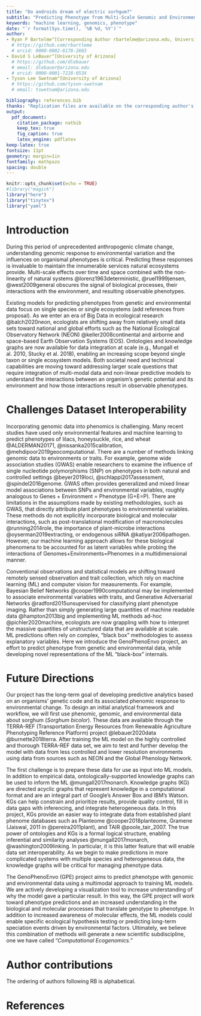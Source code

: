 ```yaml
---
title: "Do androids dream of electric sorhgum?"
subtitle: "Predicting Phenotype from Multi-Scale Genomic and Environment Data using Neural Networks and Knowledge Graphs"
keywords: "machine learning, genomics, phenotype"
date: "`r format(Sys.time(), '%B %d, %Y')`"
author:
- Ryan P Bartelme^[Corresponding Author rbartelme@arizona.edu, University of Arizona]
  # https://github.com/rbartleme
  # orcid: 0000-0002-6178-2603
- David S LeBauer^[University of Arizona]
  # https://github.com/dlebauer
  # email: dlebauer@arizona.edu
  # orcid: 0000-0001-7228-053X
- Tyson Lee Swetnam^[University of Arizona]
  # https://github.com/tyson-swetnam
  # email: tswetnam@arizona.edu

bibliography: references.bib
thanks: "Replication files are available on the corresponding author's Github account"
output:
  pdf_document:
    citation_package: natbib
    keep_tex: true
    fig_caption: true
    latex_engine: pdflatex
keep-latex: true
fontsize: 11pt
geometry: margin=1in
fontfamily: mathpazo
spacing: double
---
```


```r
knitr::opts_chunk$set(echo = TRUE)
#library("magick")
library("here")
library("tinytex")
library("yaml")
```

# Introduction

  During this period of unprecedented anthropogenic climate change, understanding genomic response to environmental variation and the influences on organismal phenotypes is critical.
Predicting these responses is invaluable to maintain the innumerable services natural ecosystems provide.
Multi-scale effects over time and space combined with the non-linearity of natural systems @lorenz1963deterministic, @ruel1999jensen, @west2009general obscures the signal of biological processes, their interactions with the environment, and resulting observable phenotypes.

  Existing models for predicting phenotypes from genetic and environmental data focus on single species or single ecosystems (add references from proposal).
As we enter an era of Big Data in ecological research @balch2020neon, ecologists are shifting away from relatively small data sets toward national and global efforts such as the National Ecological Observatory Network (NEON) @keller2008continental and airborne and space-based Earth Observation Systems (EOS).
Ontologies and knowledge graphs are now available for data integration at scale (e.g., Mungall et al. 2010, Stucky et al. 2018), enabling an increasing scope beyond single taxon or single ecosystem models.
Both societal need and technical capabilities are moving toward addressing larger scale questions that require integration of multi-modal data and non-linear predictive models to understand the interactions between an organism’s genetic potential and its environment and how those interactions result in observable phenotypes.

# Challenges Dataset Interoperability

  Incorporating genomic data into phenomics is challenging. Many recent studies have used only environmental features and machine learning to predict phenotypes of lilacs, honeysuckle, rice, and wheat @ALDERMAN20171, @nissanka2015calibration, @mehdipoor2019geocomputational.
There are a number of methods linking genomic data to environments or traits.
For example, genome wide association studies (GWAS) enable researchers to examine the influence of single nucleotide polymorphisms (SNP) on phenotypes in both natural and controlled settings @beyer2019loci, @schlappi2017assessment, @spindel2016genome.
GWAS often provides generalized and mixed linear model associations between SNPs and environmental variables, roughly analogous to Genes + Environment = Phenotype (G+E=P).
There are limitations in the assumptions made by existing methodologies, such as GWAS, that directly attribute plant phenotypes to environmental variables.
These methods do not explicitly incorporate biological and molecular interactions, such as post-translational modification of macromolecules @running2014role, the importance of plant-microbe interactions @oyserman2019extracting, or endogenous siRNA @katiyar2006pathogen.
However, our machine learning approach allows for these biological phenomena to be accounted for as latent variables while probing the interactions of Genomes+Environments=Phenomes in a multidimensional manner.

  Conventional observations and statistical models are shifting toward remotely sensed observation and trait collection, which rely on machine learning (ML) and computer vision for measurements.
For example, Bayesian Belief Networks @cooper1990computational may be implemented to associate environmental variables with traits, and Generative Adversarial Networks @radford2015unsupervised for classifying plant phenotype imaging.
Rather than simply generating large quantities of machine readable data @hampton2013big and implementing ML methods ad-hoc @pichler2020machine, ecologists are now grappling with how to interpret the massive quantities of unstructured data that are available at scale.  
ML predictions often rely on complex, “black box” methodologies to assess explanatory variables.
Here we introduce the GenoPhenoEnvo project, an effort to predict phenotype from genetic and environmental data, while developing novel representations of the ML “black-box” internals.

# Future Directions

  Our project has the long-term goal of developing predictive analytics based on an organisms’ genetic code and its associated phenomic response to environmental change.
To design an initial analytical framework and workflow, we will first use phenomic, genomic, and environmental data about sorghum (_Sorghum bicolor_).
These data are available through the TERRA-REF (Transportation Energy Resources from Renewable Agriculture Phenotyping Reference Platform) project @lebauer2020data @burnette2018terra.
After training the ML model on the highly controlled and thorough TERRA-REF data set, we aim to test and further develop the model with data from less controlled and lower resolution environments using data from sources such as NEON and the Global Phenology Network.

  The first challenge is to prepare these data for use as input into ML models. In addition to empirical data, ontologically-supported knowledge graphs can be used to inform the ML @mungall2017monarch.
Knowledge graphs (KG) are directed acyclic graphs that represent knowledge in a computational format and are an integral part of Google’s Answer Box and IBM’s Watson.
KGs can help constrain and prioritize results, provide quality control, fill in data gaps with inferencing, and integrate heterogeneous data.
In this project, KGs  provide an easier way to integrate data from established plant phenome databases such as Planteome @cooper2018planteome, Gramene (Jaiswal, 2011 in @pereira2011plant), and TAIR @poole_tair_2007.
The true power of ontologies and KGs is a formal logical structure, enabling inferential and similarity analyses @mungall2017monarch, @washington2009linking.
In particular, it is this latter feature that will enable data set interoperability.
As we begin to make predictions in more complicated systems with multiple species and heterogeneous data, the knowledge graphs will be critical for managing phenotype data.

  The GenoPhenoEnvo (GPE) project aims to predict phenotype with genomic and environmental data using a multimodal approach to training ML models.
We are actively developing a visualization tool to increase understanding of why the model gave a particular result.
In this way, the GPE project will work toward phenotype predictions and an increased understanding in the biological and molecular processes that translate genotype to phenotype.
In addition to increased awareness of molecular effects, the ML models could enable specific ecological hypothesis testing or predicting long-term speciation events driven by environmental factors.
Ultimately, we believe this combination of methods will generate a new scientific subdiscipline, one we have called “_Computational Ecogenomics._”

# Author contributions

The ordering of authors following RB is alphabetical.

# References
